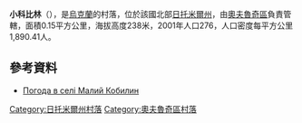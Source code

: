 {{coord|51|19|27|N|28|32|29|E|scale:30000|display=title}}

'''小科比林'''（{{lang-uk|Малий Кобилин}}），是[[烏克蘭|烏克蘭]]的村落，位於該國北部[[日托米爾州|日托米爾州]]，由[[奧夫魯奇區|奧夫魯奇區]]負責管轄，面積0.15平方公里，海拔高度238米，2001年人口276，人口密度每平方公里1,890.41人。

==參考資料== 
* [http://weather.in.ua/ua/zhitomirskaja/14670 Погода в селі Малий Кобилин] {{Wayback|url=http://weather.in.ua/ua/zhitomirskaja/14670 |date=20111219133138 }}

{{DEFAULTSORT:Малий Кобилин}}
[[Category:日托米爾州村落|Category:日托米爾州村落]]
[[Category:奧夫魯奇區村落|Category:奧夫魯奇區村落]]